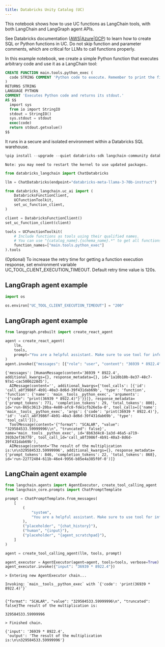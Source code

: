 ```yaml
---
title: Databricks Unity Catalog (UC)
---
```


This notebook shows how to use UC functions as LangChain tools, with both LangChain and LangGraph agent APIs.

See Databricks documentation ([AWS](https://docs.databricks.com/en/sql/language-manual/sql-ref-syntax-ddl-create-sql-function.html)|[Azure](https://learn.microsoft.com/en-us/azure/databricks/sql/language-manual/sql-ref-syntax-ddl-create-sql-function)|[GCP](https://docs.gcp.databricks.com/en/sql/language-manual/sql-ref-syntax-ddl-create-sql-function.html)) to learn how to create SQL or Python functions in UC. Do not skip function and parameter comments, which are critical for LLMs to call functions properly.

In this example notebook, we create a simple Python function that executes arbitrary code and use it as a LangChain tool:

```sql
CREATE FUNCTION main.tools.python_exec (
  code STRING COMMENT 'Python code to execute. Remember to print the final result to stdout.'
)
RETURNS STRING
LANGUAGE PYTHON
COMMENT 'Executes Python code and returns its stdout.'
AS $$
  import sys
  from io import StringIO
  stdout = StringIO()
  sys.stdout = stdout
  exec(code)
  return stdout.getvalue()
$$
```

It runs in a secure and isolated environment within a Databricks SQL warehouse.


```python
%pip install --upgrade --quiet databricks-sdk langchain-community databricks-langchain langgraph mlflow
```
```output
Note: you may need to restart the kernel to use updated packages.
```

```python
from databricks_langchain import ChatDatabricks

llm = ChatDatabricks(endpoint="databricks-meta-llama-3-70b-instruct")
```


```python
from databricks_langchain.uc_ai import (
    DatabricksFunctionClient,
    UCFunctionToolkit,
    set_uc_function_client,
)

client = DatabricksFunctionClient()
set_uc_function_client(client)

tools = UCFunctionToolkit(
    # Include functions as tools using their qualified names.
    # You can use "{catalog_name}.{schema_name}.*" to get all functions in a schema.
    function_names=["main.tools.python_exec"]
).tools
```

(Optional) To increase the retry time for getting a function execution response, set environment variable UC_TOOL_CLIENT_EXECUTION_TIMEOUT. Default retry time value is 120s.
## LangGraph agent example


```python
import os

os.environ["UC_TOOL_CLIENT_EXECUTION_TIMEOUT"] = "200"
```

## LangGraph agent example


```python
from langgraph.prebuilt import create_react_agent

agent = create_react_agent(
    llm,
    tools,
    prompt="You are a helpful assistant. Make sure to use tool for information.",
)
agent.invoke({"messages": [{"role": "user", "content": "36939 * 8922.4"}]})
```



```output
{'messages': [HumanMessage(content='36939 * 8922.4', additional_kwargs={}, response_metadata={}, id='1a10b10b-8e37-48c7-97a1-cac5006228d5'),
  AIMessage(content='', additional_kwargs={'tool_calls': [{'id': 'call_a8f3986f-4b91-40a3-8d6d-39f431dab69b', 'type': 'function', 'function': {'name': 'main__tools__python_exec', 'arguments': '{"code": "print(36939 * 8922.4)"}'}}]}, response_metadata={'prompt_tokens': 771, 'completion_tokens': 29, 'total_tokens': 800}, id='run-865c3613-20ba-4e80-afc8-fde1cfb26e5a-0', tool_calls=[{'name': 'main__tools__python_exec', 'args': {'code': 'print(36939 * 8922.4)'}, 'id': 'call_a8f3986f-4b91-40a3-8d6d-39f431dab69b', 'type': 'tool_call'}]),
  ToolMessage(content='{"format": "SCALAR", "value": "329584533.59999996\\n", "truncated": false}', name='main__tools__python_exec', id='8b63d4c8-1a3d-46a5-a719-393b2ef36770', tool_call_id='call_a8f3986f-4b91-40a3-8d6d-39f431dab69b'),
  AIMessage(content='The result of the multiplication is:\n\n329584533.59999996', additional_kwargs={}, response_metadata={'prompt_tokens': 846, 'completion_tokens': 22, 'total_tokens': 868}, id='run-22772404-611b-46e4-9956-b85e4a385f0f-0')]}
```


## LangChain agent example


```python
from langchain.agents import AgentExecutor, create_tool_calling_agent
from langchain_core.prompts import ChatPromptTemplate

prompt = ChatPromptTemplate.from_messages(
    [
        (
            "system",
            "You are a helpful assistant. Make sure to use tool for information.",
        ),
        ("placeholder", "{chat_history}"),
        ("human", "{input}"),
        ("placeholder", "{agent_scratchpad}"),
    ]
)

agent = create_tool_calling_agent(llm, tools, prompt)
```


```python
agent_executor = AgentExecutor(agent=agent, tools=tools, verbose=True)
agent_executor.invoke({"input": "36939 * 8922.4"})
```
```output
> Entering new AgentExecutor chain...

Invoking: `main__tools__python_exec` with `{'code': 'print(36939 * 8922.4)'}`


{"format": "SCALAR", "value": "329584533.59999996\n", "truncated": false}The result of the multiplication is:

329584533.59999996

> Finished chain.
```


```output
{'input': '36939 * 8922.4',
 'output': 'The result of the multiplication is:\n\n329584533.59999996'}
```
